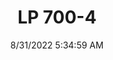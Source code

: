 ---
width: 3984
height: 5976
title: LP 700-4
description: Lamborghini Aventador LP 700-4 in Dripping Springs, TX.
date: 8/31/2022 5:34:59 AM
cameraMake: Sony
cameraModel: ILCE-7M3
lens: FE 24-70mm F2.8 GM
settingsfStop: f/2.8
settingsISO: ISO 400
settingsShutter: 1/80
settingsFocalLength: 70 mm
---